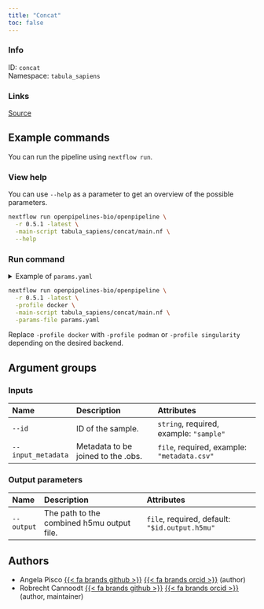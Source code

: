 ```yaml
---
title: "Concat"
toc: false
---
```


::: {.column-margin}

### Info

ID: `concat`  
Namespace: `tabula_sapiens`

### Links
[Source](https://github.com/openpipelines-bio/openpipeline/blob/main/tabula_sapiens/concat){.btn-action .btn-sm .btn-info .btn role="button"}

:::



## Example commands

You can run the pipeline using `nextflow run`.

### View help

You can use `--help` as a parameter to get an overview of the possible parameters.

```bash
nextflow run openpipelines-bio/openpipeline \
  -r 0.5.1 -latest \
  -main-script tabula_sapiens/concat/main.nf \
  --help
```

### Run command

<details>
<summary>Example of `params.yaml`</summary>
```yaml

```
</details>

```bash
nextflow run openpipelines-bio/openpipeline \
  -r 0.5.1 -latest \
  -profile docker \
  -main-script tabula_sapiens/concat/main.nf \
  -params-file params.yaml
```

:::{.callout-note}
Replace `-profile docker` with `-profile podman` or `-profile singularity` depending on the desired backend.
:::

## Argument groups

### Inputs

|Name               |Description                        |Attributes                                  |
|:------------------|:----------------------------------|:-------------------------------------------|
|`--id`             |ID of the sample.                  |`string`, required, example: `"sample"`     |
|`--input_metadata` |Metadata to be joined to the .obs. |`file`, required, example: `"metadata.csv"` |


### Output parameters

|Name       |Description                                |Attributes                                     |
|:----------|:------------------------------------------|:----------------------------------------------|
|`--output` |The path to the combined h5mu output file. |`file`, required, default: `"$id.output.h5mu"` |

## Authors

  * Angela Pisco [{{< fa brands github >}}](https://github.com/aopisco) [{{< fa brands orcid >}}](https://orcid.org/0000-0003-0142-2355) (author)
  * Robrecht Cannoodt [{{< fa brands github >}}](https://github.com/rcannood) [{{< fa brands orcid >}}](https://orcid.org/0000-0003-3641-729X) (author, maintainer)
